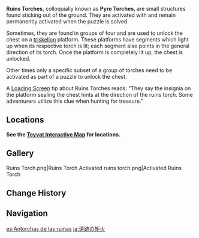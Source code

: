 {{Terminology Infobox
|image        = Ruins Torch.png
|type         = Exploration
|region       = Teyvat
}}
'''Ruins Torches''', colloquially known as '''Pyro Torches''', are small structures found sticking out of the ground. They are activated with {{Color|Pyro DMG}} and remain permanently activated when the puzzle is solved.

Sometimes, they are found in groups of four and are used to unlock the chest on a [[triskelion]] platform. These platforms have segments which light up when its respective torch is lit; each segment also points in the general direction of its torch. Once the platform is completely lit up, the chest is unlocked.

Other times only a specific subset of a group of torches need to be activated as part of a puzzle to unlock the chest.

A [[Loading Screen]] tip about Ruins Torches reads: "They say the insignia on the platform sealing the chest hints at the direction of the ruins torch. Some adventurers utilize this clue when hunting for treasure."

==Locations==
'''See the [https://act.hoyolab.com/ys/app/interactive-map/index.html#/map/2?shown_types=71 Teyvat Interactive Map] for locations.'''

==Gallery==
<gallery>
Ruins Torch.png|Ruins Torch
Activated ruins torch.png|Activated Ruins Torch
</gallery>

==Change History==
{{Change History|1.0}}

==Navigation==
{{Exploration Navbox}}

[[es:Antorchas de las ruinas]]
[[ja:遺跡の矩火]]